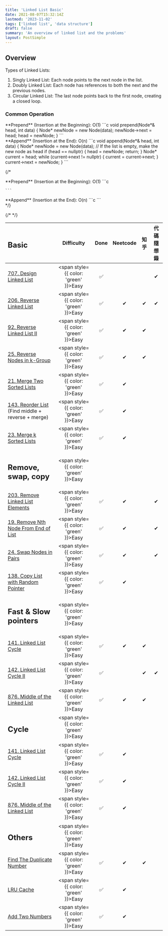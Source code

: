 ```yaml
---
title: 'Linked List Basic'
date: 2021-08-07T15:32:14Z
lastmod: '2023-11-02'
tags: ['linked list', 'data structure']
draft: false
summary: 'An overview of linked list and the problems'
layout: PostSimple
---
```


## Overview

Types of Linked Lists:
1. Singly Linked List: Each node points to the next node in the list.
2. Doubly Linked List: Each node has references to both the next and the previous nodes.
3. Circular Linked List: The last node points back to the first node, creating a closed loop.

### Common Operation

<div className="grid grid-cols-2 gap-4">
  <div className="col-span-1">
    **Prepend** (Insertion at the Beginning): O(1)
    ```c
    void prepend(Node*& head, int data) {
        Node* newNode = new Node(data);
        newNode->next = head;
        head = newNode;
    }
    ```
  </div>
  <div className="col-span-1">
    **Append** (Insertion at the End): O(n)
    ```c
    void append(Node*& head, int data) {
        Node* newNode = new Node(data);
        // If the list is empty, make the new node as head
        if (head == nullptr) {
            head = newNode;
            return;
        }
        Node* current = head;
        while (current->next != nullptr) {
            current = current->next;
        }
        current->next = newNode;
    }
    ```
  </div>
</div>

{/* <div className="grid grid-cols-2 gap-4">
  <div className="col-span-1">
    **Prepend** (Insertion at the Beginning): O(1)
    ```c

    ```
  </div>
  <div className="col-span-1">
    **Append** (Insertion at the End): O(n)
    ```c
    ```
  </div>
</div> */}



{/* <TOCInline toc={props.toc} exclude="Overview"/> */}

| <h2>Basic</h2>                                                                                        |             Difficulty             | Done | Neetcode | 知乎 | 代碼隨想錄  |
|:------------------------------------------------------------------------------------------------------|:----------------------------------:|:----:|:--------:|:---:|:---------:|
| [707. Design Linked List](https://leetcode.com/problems/design-linked-list)                           |<span style={{ color: 'green' }}>Easy</span>|  ✅  |          |     |     ✔     |
| [206. Reverse Linked List](https://leetcode.com/problems/reverse-linked-list)                         |<span style={{ color: 'green' }}>Easy</span>|  ✅  |    ✔     |  ✔  |     ✔     |
| [92. Reverse Linked List II](https://leetcode.com/problems/reverse-linked-list-ii)                    |<span style={{ color: 'green' }}>Easy</span>|  ✅  |    ✔     |  ✔  |           |
| [25. Reverse Nodes in k-Group](https://leetcode.com/problems/reverse-nodes-in-k-group)                |<span style={{ color: 'green' }}>Easy</span>|  ✅  |    ✔     |  ✔  |           |
| [21. Merge Two Sorted Lists](https://leetcode.com/problems/merge-two-sorted-lists)                    |<span style={{ color: 'green' }}>Easy</span>|  ✅  |    ✔     |     |           |
| [143. Reorder List](https://leetcode.com/problems/reorder-list) (Find middle + reverse + merge)       |<span style={{ color: 'green' }}>Easy</span>|  ✅  |    ✔     |     |           |
| [23. Merge k Sorted Lists](https://leetcode.com/problems/merge-k-sorted-lists)                        |<span style={{ color: 'green' }}>Easy</span>|  ✅  |    ✔     |     |           |
| <h2>Remove, swap, copy</h2>                                                                           |<span style={{ color: 'green' }}>Easy</span>|      |          |     |           |
| [203. Remove Linked List Elements](https://leetcode.com/problems/remove-linked-list-elements)         |<span style={{ color: 'green' }}>Easy</span>|  ✅  |    ✔     |     |     ✔     |
| [19. Remove Nth Node From End of List](https://leetcode.com/problems/remove-nth-node-from-end-of-list)|<span style={{ color: 'green' }}>Easy</span>|  ✅  |    ✔     |     |     ✔     |
| [24. Swap Nodes in Pairs](https://leetcode.com/problems/swap-nodes-in-pairs)                          |<span style={{ color: 'green' }}>Easy</span>|  ✅  |    ✔     |     |     ✔     |
| [138. Copy List with Random Pointer](https://leetcode.com/problems/copy-list-with-random-pointer)     |<span style={{ color: 'green' }}>Easy</span>|  ✅  |    ✔     |     |           |
| <h2>Fast & Slow pointers</h2>                                                                         |<span style={{ color: 'green' }}>Easy</span>|      |          |     |           |
| [141. Linked List Cycle](https://leetcode.com/problems/linked-list-cycle)                             |<span style={{ color: 'green' }}>Easy</span>|  ✅  |    ✔     |  ✔  |           |
| [142. Linked List Cycle II](https://leetcode.com/problems/linked-list-cycle-ii)                       |<span style={{ color: 'green' }}>Easy</span>|  ✅  |          |  ✔  |     ✔     |
| [876. Middle of the Linked List](https://leetcode.com/problems/middle-of-the-linked-list)             |<span style={{ color: 'green' }}>Easy</span>|  ✅  |    ✔     |  ✔  |           |
| <h2>Cycle</h2>                                                                                        |<span style={{ color: 'green' }}>Easy</span>|      |          |     |           |
| [141. Linked List Cycle](https://leetcode.com/problems/linked-list-cycle)                             |<span style={{ color: 'green' }}>Easy</span>|  ✅  |    ✔     |     |           |
| [142. Linked List Cycle II](https://leetcode.com/problems/linked-list-cycle-ii)                       |<span style={{ color: 'green' }}>Easy</span>|  ✅  |    ✔     |     |           |
| [876. Middle of the Linked List](https://leetcode.com/problems/middle-of-the-linked-list)             |<span style={{ color: 'green' }}>Easy</span>|  ✅  |    ✔     |     |           |
| <h2>Others</h2>                                                                                       |<span style={{ color: 'green' }}>Easy</span>|      |          |     |           |
| [Find The Duplicate Number]()                                                                         |<span style={{ color: 'green' }}>Easy</span>|  ✅  |    ✔     |  ✔  |           |
| [LRU Cache]()                                                                                         |<span style={{ color: 'green' }}>Easy</span>|  ✅  |    ✔     |     |           |
| [Add Two Numbers]()                                                                                   |<span style={{ color: 'green' }}>Easy</span>|  ✅  |    ✔     |     |           |